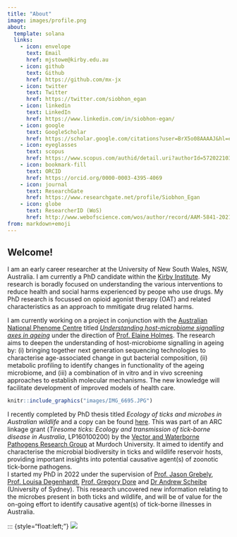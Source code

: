 ```yaml
---
title: "About"
image: images/profile.png
about:
  template: solana
  links:
    - icon: envelope
      text: Email
      href: mjstowe@kirby.edu.au
    - icon: github
      text: Github
      href: https://github.com/mx-jx
    - icon: twitter
      text: Twitter
      href: https://twitter.com/siobhon_egan
    - icon: linkedin
      text: LinkedIn
      href: https://www.linkedin.com/in/siobhon-egan/
    - icon: google
      text: GoogleScholar
      href: https://scholar.google.com/citations?user=BrX5o08AAAAJ&hl=en&oi=ao
    - icon: eyeglasses
      text: scopus
      href: https://www.scopus.com/authid/detail.uri?authorId=57202210372&amp;eid=2-s2.0-85047463715
    - icon: bookmark-fill
      text: ORCID
      href: https://orcid.org/0000-0003-4395-4069
    - icon: journal
      text: ResearchGate
      href: https://www.researchgate.net/profile/Siobhon_Egan
    - icon: globe
      text: ResearcherID (WoS)
      href: http://www.webofscience.com/wos/author/record/AAM-5841-2021
from: markdown+emoji
---
```


## Welcome!

I am an early career researcher at the University of New South Wales, NSW, Australia. I am currently a PhD candidate within the [Kirby Institute](https://www.murdoch.edu.au/research/hfi/our-centres/centre-for-computational-and-systems-medicine). My research is boradly focused on understanding the various interventions to reduce health and social harms experienced by peope who use drugs. My PhD research is focussed on opioid agonist therapy (OAT) and related characteristics as an approach to mmitigate drug related harms. 

I am currently working on a project in conjunction with the [Australian National Phenome Centre](https://www.murdoch.edu.au/research/anpc) titled [*Understanding host-microbiome signalling axes in ageing*](https://www.arc.gov.au/news-publications/media/funding-announcement-kits/australian-laureate-fellowships-2020/2020-laureate-profile-professor-elaine-holmes) under the direction of [Prof. Elaine Holmes](https://www.researchgate.net/profile/Elaine-Holmes). The research aims to deepen the understanding of host-microbiome signalling in ageing by: (i) bringing together next generation sequencing technologies to characterise age-associated change in gut bacterial composition, (ii) metabolic profiling to identify changes in functionality of the ageing microbiome, and (iii) a combination of in vitro and in vivo screening approaches to establish molecular mechanisms. The new knowledge will facilitate development of improved models of health care.

```r
knitr::include_graphics("images/IMG_6695.JPG")
```

I recently completed by PhD thesis titled *Ecology of ticks and microbes in Australian wildlife* and a copy can be found [here](https://researchrepository.murdoch.edu.au/id/eprint/65255/). 
This was part of an ARC linkage grant (*Tiresome ticks: Ecology and transmission of tick-borne disease in Australia*, LP160100200) by the [Vector and Waterborne Pathogens Research Group](http://www.murdoch.edu.au/Research-capabilities/Vector-and-Waterborne-Pathogens-Group/Meet-the-Team/) at Murdoch University. 
It aimed to identify and characterise the microbial biodiversity in ticks and wildlife reservoir hosts, providing important insights into potential causative agent(s) of zoonotic tick-borne pathogens.  
I started my PhD in 2022 under the supervision of [Prof. Jason Grebely](http://profiles.murdoch.edu.au/myprofile/charlotte-oskam/), [Prof. Louisa Degenhardt](http://profiles.murdoch.edu.au/myprofile/peter-irwin/), [Prof. Gregory Dore](http://profiles.murdoch.edu.au/myprofile/una-ryan/) and [Dr Andrew Scheibe](http://sydney.edu.au/science/people/peter.banks.php) (University of Sydney).  This research uncovered new information relating to the microbes present in both ticks and wildlife, and will be of value for the on-going effort to identify causative agent(s) of tick-borne illnesses in Australia.

::: {style="float:left;"}
![](images/am_triguttatum_SEa.png)

